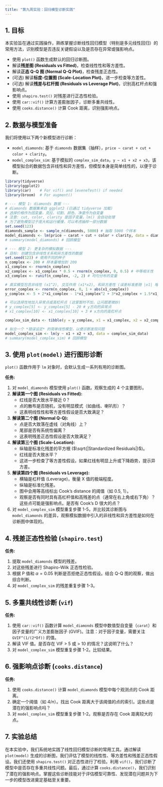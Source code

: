 ```yaml
---
title: "第九周实验：回归模型诊断实践"
---
```


## 1. 目标

本实验旨在通过实践操作，熟练掌握诊断线性回归模型（特别是多元线性回归）的常用方法，识别模型是否违反关键假设以及是否存在异常或强影响点。

-   使用 `plot()` 函数生成默认的回归诊断图。
-   解读**残差图 (Residuals vs Fitted)**，检查线性性和等方差性。
-   解读**正态 Q-Q 图 (Normal Q-Q Plot)**，检查残差正态性。
-   (可选) 解读**标度-位置图 (Scale-Location Plot)**，进一步检查等方差性。
-   (可选) 解读**残差与杠杆图 (Residuals vs Leverage Plot)**，识别高杠杆点和强影响点。
-   使用 `shapiro.test()` 对残差进行正态性检验。
-   使用 `car::vif()` 计算方差膨胀因子，诊断多重共线性。
-   使用 `cooks.distance()` 计算 Cook 距离，识别强影响点。

## 2. 数据与模型准备

我们将使用以下两个新模型进行诊断：

-   `model_diamonds`: 基于 `diamonds` 数据集（抽样），`price ~ carat + cut + color + clarity`。
-   `model_complex_sim`: 基于模拟的 `complex_sim_data`，`y ~ x1 + x2 + x3`，该模型拟合的数据包含非线性和异方差性，但模型本身是简单线性的，以便于诊断。

```r
library(tidyverse)
library(ggplot2)
library(car)    # For vif() and leveneTest() if needed
library(broom)  # For augment()

# --- 模型 1: diamonds 数据 ---
# diamonds 数据集来自 ggplot2 (已通过 tidyverse 加载)
# 选择价格作为因变量，克拉、切割、颜色、净度作为自变量
# 注意: cut, color, clarity 是因子变量，lm() 会自动处理
# 为了避免模型过于庞大和运行缓慢，可以考虑抽样一部分数据
set.seed(123)
diamonds_sample <- sample_n(diamonds, 5000) # 抽取 5000 个样本
model_diamonds <- lm(price ~ carat + cut + color + clarity, data = diamonds_sample)
# summary(model_diamonds) # 回顾模型

# --- 模型 2: 更复杂的模拟数据 ---
# 目标: 创建包含非线性关系和异方差性的数据
set.seed(123) # 使用不同的种子
n_complex <- 200 # 样本量增加到 200
x1_complex <- rnorm(n_complex)
x2_complex <- x1_complex * 0.5 + rnorm(n_complex, 0, 0.5) # 中等相关性
x3_complex <- runif(n_complex, -2, 2) # 均匀分布的变量

# 真实模型包含非线性 (x1^2), 交互作用 (x1*x2), 和异方差性 (误差标准差随 |x1| 增加)
error_complex <- rnorm(n_complex, 0, 1 + abs(x1_complex))
y_complex <- 5 + 2*x1_complex - 1*x1_complex^2 + 3*x2_complex + 1.5*x1_complex*x2_complex - 0.5*x3_complex + error_complex

# 可以选择性地加入异常点或高杠杆点 (这里暂时不加，让问题更微妙)
# y_complex[5] <- y_complex[5] - 20 # y方向的异常点
# x1_complex[10] <- x1_complex[10] + 3 # x方向的高杠杆点

complex_sim_data <- tibble(y = y_complex, x1 = x1_complex, x2 = x2_complex, x3 = x3_complex)

# 拟合一个 *错误设定* 的简单线性模型，以便诊断发现问题
model_complex_sim <- lm(y ~ x1 + x2 + x3, data = complex_sim_data)
# summary(model_complex_sim) # 回顾模型
```

## 3. 使用 `plot(model)` 进行图形诊断

`plot()` 函数作用于 `lm` 对象时，会默认生成一系列有用的诊断图。

**任务:**

1. 对 `model_diamonds` 模型使用 `plot()` 函数。观察生成的 4 个主要图形。
2. **解读第一个图 (Residuals vs Fitted):**
    - 红线是否大致水平接近 0？
    - 点的散布是否随机，没有明显模式（如曲线、喇叭形）？
    - 这表明线性性和等方差性假设是否大致满足？
3. **解读第二个图 (Normal Q-Q):**
    - 点是否大致落在虚线（对角线）上？
    - 尾部是否有系统性偏离？
    - 这表明残差正态性假设是否大致满足？
4. **解读第三个图 (Scale-Location):** 
    - 纵轴是标准化残差的平方根 ($\sqrt{|Standardized Residuals|}$)。
    - 红线是否大致水平？
    - 这进一步检查了等方差性假设。如果红线有明显上升或下降趋势，提示异方差。
5. **解读第四个图 (Residuals vs Leverage):**
    - 横轴是杠杆值 (Leverage)，衡量 X 值的极端程度。
    - 纵轴是标准化残差。
    - 图中会用等高线标出 Cook's distance 的阈值（如 0.5, 1）。
    - 观察是否有同时具有高杠杆值和高残差的点（通常在右上角或右下角）？这些点可能是强影响点。是否有 Cook's D 很大的点？
6. 对 `model_complex_sim` 模型重复步骤 1-5，并比较其诊断图与 `model_diamonds` 的差异，观察模拟数据中引入的非线性和异方差性是如何在诊断图中体现的。


## 4. 残差正态性检验 (`shapiro.test`)

**任务:** 

1. 提取 `model_diamonds` 模型的残差。
2. 对这些残差进行 Shapiro-Wilk 正态性检验。
3. 根据 P 值和 $\alpha = 0.05$ 判断是否拒绝正态性假设。结合 Q-Q 图的观察，做出综合判断。
4. 对 `model_complex_sim` 的残差重复步骤 1-3。

## 5. 多重共线性诊断 (`vif`)

**任务:** 

1. 使用 `car::vif()` 函数计算 `model_diamonds` 模型中数值型自变量（`carat`）和因子变量的广义方差膨胀因子 (GVIF)。注意：对于因子变量，需要关注 `GVIF^(1/(2*Df))` 的值。
2. 解读 VIF 值。是否存在 VIF \> 5 或 \> 10 的情况？这说明了什么？
3. 对 `model_complex_sim` 模型重复步骤 1-2。比较结果。

## 6. 强影响点诊断 (`cooks.distance`)

**任务:**

1. 使用 `cooks.distance()` 计算 `model_diamonds` 模型中每个观测点的 Cook 距离。
2. 确定一个阈值（如 $4/n$）。找出 Cook 距离大于该阈值的点的索引。这些点是潜在的强影响点吗？
3. 对 `model_complex_sim` 模型重复步骤 1-2。观察是否存在 Cook 距离较大的点。

## 7. 实验总结

在本实验中，我们系统地实践了线性回归模型诊断的常用工具。通过解读 `plot(model)` 生成的诊断图，我们评估了模型的线性性、等方差性和残差正态性假设。我们还使用 `shapiro.test()` 对正态性进行了检验。利用 `vif()`，我们诊断了模型中是否存在多重共线性问题。最后，通过计算 `cooks.distance()`，我们识别了潜在的强影响点。掌握这些诊断技能对于评估模型可靠性、发现潜在问题并为下一步的模型改进奠定基础至关重要。
